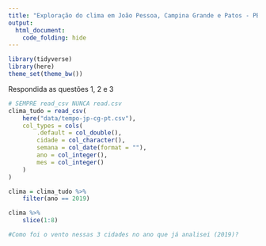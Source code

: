 ```yaml
---
title: "Exploração do clima em João Pessoa, Campina Grande e Patos - PB"
output: 
  html_document:
    code_folding: hide
---
```


```r
library(tidyverse)
library(here)
theme_set(theme_bw())
```

Respondida as questões 1, 2 e 3

```r
# SEMPRE read_csv NUNCA read.csv
clima_tudo = read_csv(
    here("data/tempo-jp-cg-pt.csv"),
    col_types = cols(
        .default = col_double(),
        cidade = col_character(),
        semana = col_date(format = ""),
        ano = col_integer(),
        mes = col_integer()
    )
)

clima = clima_tudo %>% 
    filter(ano == 2019)

clima %>% 
    slice(1:8)

#Como foi o vento nessas 3 cidades no ano que já analisei (2019)? 
```



